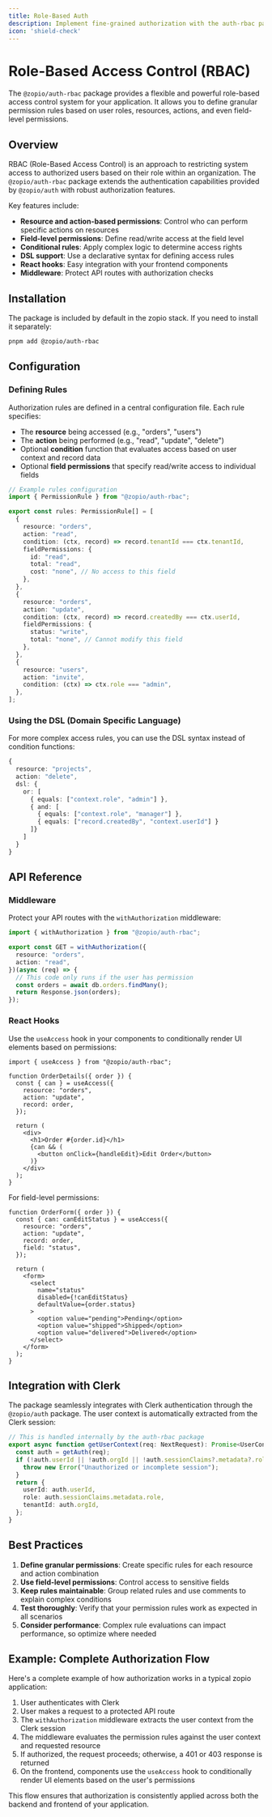```yaml
---
title: Role-Based Auth
description: Implement fine-grained authorization with the auth-rbac package.
icon: 'shield-check'
---
```


# Role-Based Access Control (RBAC)

The `@zopio/auth-rbac` package provides a flexible and powerful role-based access control system for your application. It allows you to define granular permission rules based on user roles, resources, actions, and even field-level permissions.

## Overview

RBAC (Role-Based Access Control) is an approach to restricting system access to authorized users based on their role within an organization. The `@zopio/auth-rbac` package extends the authentication capabilities provided by `@zopio/auth` with robust authorization features.

Key features include:

- **Resource and action-based permissions**: Control who can perform specific actions on resources
- **Field-level permissions**: Define read/write access at the field level
- **Conditional rules**: Apply complex logic to determine access rights
- **DSL support**: Use a declarative syntax for defining access rules
- **React hooks**: Easy integration with your frontend components
- **Middleware**: Protect API routes with authorization checks

## Installation

The package is included by default in the zopio stack. If you need to install it separately:

```bash
pnpm add @zopio/auth-rbac
```

## Configuration

### Defining Rules

Authorization rules are defined in a central configuration file. Each rule specifies:

- The **resource** being accessed (e.g., "orders", "users")
- The **action** being performed (e.g., "read", "update", "delete")
- Optional **condition** function that evaluates access based on user context and record data
- Optional **field permissions** that specify read/write access to individual fields

```typescript
// Example rules configuration
import { PermissionRule } from "@zopio/auth-rbac";

export const rules: PermissionRule[] = [
  {
    resource: "orders",
    action: "read",
    condition: (ctx, record) => record.tenantId === ctx.tenantId,
    fieldPermissions: {
      id: "read",
      total: "read",
      cost: "none", // No access to this field
    },
  },
  {
    resource: "orders",
    action: "update",
    condition: (ctx, record) => record.createdBy === ctx.userId,
    fieldPermissions: {
      status: "write",
      total: "none", // Cannot modify this field
    },
  },
  {
    resource: "users",
    action: "invite",
    condition: (ctx) => ctx.role === "admin",
  },
];
```

### Using the DSL (Domain Specific Language)

For more complex access rules, you can use the DSL syntax instead of condition functions:

```typescript
{
  resource: "projects",
  action: "delete",
  dsl: {
    or: [
      { equals: ["context.role", "admin"] },
      { and: [
        { equals: ["context.role", "manager"] },
        { equals: ["record.createdBy", "context.userId"] }
      ]}
    ]
  }
}
```

## API Reference

### Middleware

Protect your API routes with the `withAuthorization` middleware:

```typescript
import { withAuthorization } from "@zopio/auth-rbac";

export const GET = withAuthorization({
  resource: "orders",
  action: "read",
})(async (req) => {
  // This code only runs if the user has permission
  const orders = await db.orders.findMany();
  return Response.json(orders);
});
```

### React Hooks

Use the `useAccess` hook in your components to conditionally render UI elements based on permissions:

```tsx
import { useAccess } from "@zopio/auth-rbac";

function OrderDetails({ order }) {
  const { can } = useAccess({
    resource: "orders",
    action: "update",
    record: order,
  });

  return (
    <div>
      <h1>Order #{order.id}</h1>
      {can && (
        <button onClick={handleEdit}>Edit Order</button>
      )}
    </div>
  );
}
```

For field-level permissions:

```tsx
function OrderForm({ order }) {
  const { can: canEditStatus } = useAccess({
    resource: "orders",
    action: "update",
    record: order,
    field: "status",
  });

  return (
    <form>
      <select 
        name="status" 
        disabled={!canEditStatus}
        defaultValue={order.status}
      >
        <option value="pending">Pending</option>
        <option value="shipped">Shipped</option>
        <option value="delivered">Delivered</option>
      </select>
    </form>
  );
}
```

## Integration with Clerk

The package seamlessly integrates with Clerk authentication through the `@zopio/auth` package. The user context is automatically extracted from the Clerk session:

```typescript
// This is handled internally by the auth-rbac package
export async function getUserContext(req: NextRequest): Promise<UserContext> {
  const auth = getAuth(req);
  if (!auth.userId || !auth.orgId || !auth.sessionClaims?.metadata?.role) {
    throw new Error("Unauthorized or incomplete session");
  }
  return {
    userId: auth.userId,
    role: auth.sessionClaims.metadata.role,
    tenantId: auth.orgId,
  };
}
```

## Best Practices

1. **Define granular permissions**: Create specific rules for each resource and action combination
2. **Use field-level permissions**: Control access to sensitive fields
3. **Keep rules maintainable**: Group related rules and use comments to explain complex conditions
4. **Test thoroughly**: Verify that your permission rules work as expected in all scenarios
5. **Consider performance**: Complex rule evaluations can impact performance, so optimize where needed

## Example: Complete Authorization Flow

Here's a complete example of how authorization works in a typical zopio application:

1. User authenticates with Clerk
2. User makes a request to a protected API route
3. The `withAuthorization` middleware extracts the user context from the Clerk session
4. The middleware evaluates the permission rules against the user context and requested resource
5. If authorized, the request proceeds; otherwise, a 401 or 403 response is returned
6. On the frontend, components use the `useAccess` hook to conditionally render UI elements based on the user's permissions

This flow ensures that authorization is consistently applied across both the backend and frontend of your application.
